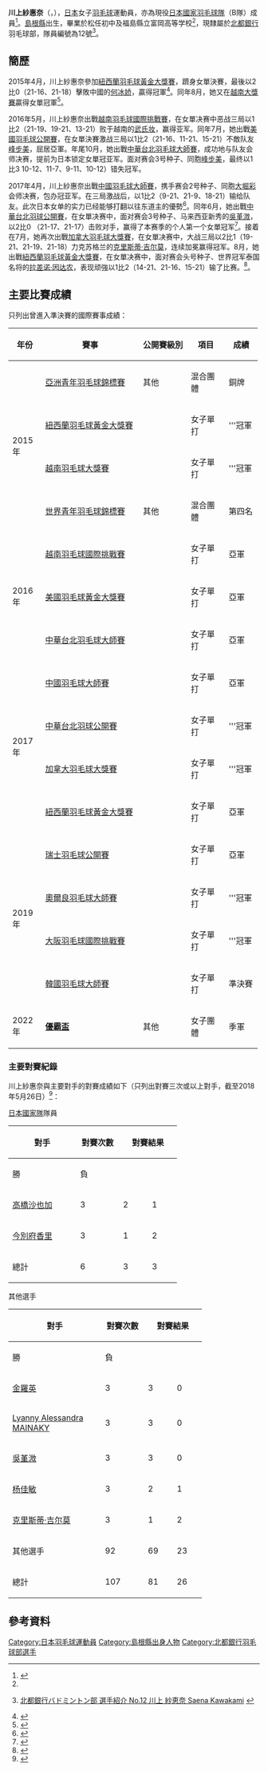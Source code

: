{{noteTA|G1=Badminton}}
{{Infobox 羽球選手
| playername              = {{lang|ja|<small>かわかみ さえな</small><br/><big>川上 紗恵奈</big>}}<br/><small>({{lang|en|Kawakami Saena}})</small>
| image                   = 
| size                    = 
| caption                 = 
| birth_name              = 
| date_of_birth           = {{birth_date_and_age|1997|12|5}}<ref name="badspi">{{ja}}{{cite web|title=バトミントンTOP ≫選手名鑑≫ 川上紗恵奈|url=http://www.badspi.jp/players/%E5%B7%9D%E4%B8%8A%E7%B4%97%E6%81%B5%E5%A5%88/|publisher=BADMINTON SPIRIT バドミントン スピリット|access-date=2015-07-29|archive-date=2021-02-08|archive-url=https://web.archive.org/web/20210208065137/https://www.badspi.jp/players/%e5%b7%9d%e4%b8%8a%e7%b4%97%e6%81%b5%e5%a5%88/|dead-url=no}}</ref>
| place_of_birth          = {{JPN}}[[島根縣|島根縣]]<ref name="badspi"/>
| height                  = {{height|m=1.60}}<ref name="badspi"/>
| weight                  = {{weight|kg=50}}<ref name="badspi"/>
| event                   = 女子單打
| country                 = {{JPN}}
| years_started           = 
| handedness              = 右手<ref name="badspi"/>
| coach                   = 
| highest_ranking         = 第15位（女單）
| date_of_highest_ranking = 2018年4月19日<ref name="highest-ranking">{{en}}[https://bwfcontent.tournamentsoftware.com/ranking/player.aspx?id=17268&player=1069187 BWF World Ranking - Ranking of Saena KAWAKAMI (61568)] {{Wayback|url=https://bwfcontent.tournamentsoftware.com/ranking/player.aspx?id=17268&player=1069187 |date=20220513130023 }}</ref>
| current_ranking         = 第42位（女單）
| date_of_current_ranking = 2022年5月10日<ref>{{en}}[https://bwfcontent.tournamentsoftware.com/ranking/category.aspx?id=30016&category=473&C473FOC=&p=2&ps=25 BWF World Ranking - BWF世界排名榜 (5/10/2022) - Women's singles]</ref>
| played                  = 113勝–52負（女單）<br/>0勝–2負（女雙）
| titles                  = 
| bwf_profile             = 8FC13F3E-7CCA-4226-AE33-0599D335F077
| bwf_id                  = 61568
| updated                 = 2022年5月13日
}}
{{MedalTableTop}}
{{MedalSport | 女子[[羽毛球|羽毛球]]}}
{{MedalCountry | {{JPN}}}}
{{MedalCompetition | [[優霸盃|優霸盃]]}}
{{MedalBronze | [[2022年優霸盃|2022年 曼谷]] | [[2022年優霸盃|女子團體]]}}
{{MedalCompetition | [[亞洲青年羽毛球錦標賽|亞洲青年羽毛球錦標賽]]}}
{{MedalBronze| [[2015年亞洲青年羽毛球錦標賽|2015年 曼谷]] | 混合團體 }}
{{MedalCompetition | [[全日本少年羽毛球錦標賽|全日本少年羽毛球錦標賽]] }}
{{MedalCountry | {{flagicon|JPN}}福島縣 }}
{{MedalGold  | 2014年 南國市 | 女子單打 }}
{{MedalCompetition | 全國小學錦標賽 }}
{{MedalCountry | {{flagicon|JPN}} 長岡京市體育少年團 }}
{{MedalSilver| 2009年 千葉市 | 女子單打 }}
{{MedalBottom}}
'''川上紗惠奈'''（{{jpn|j=川上 紗恵奈|kn=かわかみ さえな|rm=Kawakami Saena}}，{{bd|1997年|12月5日||}}），[[日本|日本]]女子[[羽毛球|羽毛球]]運動員，亦為現役[[日本國家羽毛球隊|日本國家羽毛球隊]]（B隊）成員<ref>{{ja}}{{cite web|title=２０１９年日本代表選手（ナショナルチーム）及びコーチについて (2019.1.7 所属訂正)|url=https://www.badminton.or.jp/press_release/files/20181211_nationalmember.pdf|accessdate=2019-01-20|archive-date=2019-01-20|archive-url=https://web.archive.org/web/20190120094004/https://www.badminton.or.jp/press_release/files/20181211_nationalmember.pdf|dead-url=no}}</ref>。[[島根縣|島根縣]]出生，畢業於松任初中及福島縣立富岡高等学校<ref name="badspi"/>，現隸屬於[[北都銀行|北都銀行]]羽毛球部，隊員編號為12號<ref name="北都銀行">{{ja}}[http://hokutobadmintonclub.jp/config/wp-content/themes/hokutobadmintonclub/images/member_more_12.png 北都銀行バドミントン部 選手紹介 No.12  川上 紗恵奈 Saena Kawakami] {{Wayback|url=http://hokutobadmintonclub.jp/config/wp-content/themes/hokutobadmintonclub/images/member_more_12.png |date=20161010043335 }}</ref>。

== 簡歷 ==
2015年4月，川上紗惠奈參加[[2015年紐西蘭羽毛球黃金大獎賽|紐西蘭羽毛球黃金大獎賽]]，躋身女單決賽，最後以2比0（21-16、21-18）擊敗中國的[[何冰娇|何冰娇]]，贏得冠軍<ref>{{cite news|title=新西兰羽球赛中国双打3冠 李铉一称王日本新人封后|url=http://sports.sina.com.cn/o/2015-05-04/12087597106.shtml|agency=新浪体育|date=2015-05-04|accessdate=2015-07-29|archive-date=2018-06-23|archive-url=https://web.archive.org/web/20180623061606/http://sports.sina.com.cn/o/2015-05-04/12087597106.shtml|dead-url=no}}</ref>。同年8月，她又在[[2015年越南羽毛球大獎賽|越南大獎賽]]贏得女單冠軍<ref>{{cite news|title=越南羽球赛-中国男双混双夺冠 印尼名将男单折桂|url=http://sports.sina.com.cn/others/badmin/2015-08-31/doc-ifxhkaeq8894004.shtml|agency=新华网|date=2015-08-31|accessdate=2015-09-02|archive-date=2018-06-23|archive-url=https://web.archive.org/web/20180623061658/http://sports.sina.com.cn/others/badmin/2015-08-31/doc-ifxhkaeq8894004.shtml|dead-url=no}}</ref>。

2016年5月，川上紗惠奈出戰[[2016年越南羽毛球國際挑戰賽|越南羽毛球國際挑戰賽]]，在女單决赛中恶战三局以1比2（21-19、19-21、13-21）败于越南的[[武氏妆|武氏妆]]，赢得亚军。同年7月，她出戰[[2016年美國羽毛球黃金大獎賽|美國羽毛球公開賽]]，在女單決賽激战三局以1比2（21-16、11-21、15-21）不敵队友[[峰步美|峰步美]]，屈居亞軍。年尾10月，她出戰[[2016年中華台北羽球大師賽|中華台北羽毛球大師賽]]，成功地与队友会师决赛，提前为日本锁定女單冠亚军。面对赛会3号种子、同胞[[峰步美|峰步美]]，最终以1比3 10-12、11-7、9-11、10-12）错失冠军。

2017年4月，川上紗惠奈出戰[[2017年中國羽毛球大師賽|中國羽毛球大師賽]]，携手赛会2号种子、同胞[[大堀彩|大堀彩]]会师决赛，包办冠亚军。在三局激战后，以1比2（9-21、21-9、18-21）输给队友。此次日本女单的实力已经能够打翻以往东道主的優勢<ref>{{zh-cn}}{{cite news|title=在主场看日本人争冠军 谢杏芳:中国优势跑哪去了?|url=http://sports.cnhubei.com/2017/0423/355132.shtml|newspaper=荆楚网|date=2017-04-23|access-date=2018-06-14|archive-url=https://web.archive.org/web/20180614171703/http://sports.cnhubei.com/2017/0423/355132.shtml|archive-date=2018-06-14|dead-url=yes}}</ref>。同年6月，她出戰[[2017年中華台北羽球公開賽|中華台北羽球公開賽]]，在女單决赛中，面对赛会3号种子、马来西亚新秀的[[吳堇溦|吳堇溦]]，以2比0 （21-17、21-17）击败对手，赢得了本赛季的个人第一个女單冠军<ref>{{zh-cn}}{{cite news|title=台北羽球公開賽／川上紗惠奈女單封后　南韓蔡金配奪冠|url=https://www.nownews.com/news/20170702/2583957/|newspaper=今日新闻|date=2017-07-02|accessdate=2018-06-14|archive-date=2019-12-03|archive-url=https://web.archive.org/web/20191203142557/https://www.nownews.com/news/20170702/2583957/|dead-url=no}}</ref>。接着在7月，她再次出戰[[2017年加拿大羽毛球大獎賽|加拿大羽毛球大獎賽]]，在女單决赛中，大战三局以2比1（19-21、21-19、21-18）力克苏格兰的[[克里斯蒂·吉尔莫|克里斯蒂·吉尔莫]]，连续加冕赢得冠军。8月，她出戰[[2017年紐西蘭羽毛球黃金大獎賽|紐西蘭羽毛球黃金大獎賽]]，在女單决赛中，面对赛会头号种子、世界冠军泰国名将的[[拉差诺·因达农|拉差诺·因达农]]，表现顽強以1比2（14-21、21-16、15-21）输了比赛。<ref>{{zh-cn}}{{cite news|title=新西兰赛：中国香港20岁小将斩获职业生涯首冠|url=http://www.sohu.com/a/163321672_525963|newspaper=搜狐|date=2017-08-09|accessdate=2018-06-14|archive-date=2018-06-14|archive-url=https://web.archive.org/web/20180614171718/http://www.sohu.com/a/163321672_525963|dead-url=no}}</ref>。

==主要比賽成績==
只列出曾進入準決賽的國際賽事成績：
{| class=wikitable style="text-align:center; font-size:small;" 
!width="50"|年份
!width="180"|賽事
!width="80"|公開賽級別
!width="60"|項目
!width="50"|成績
|-
!rowspan="4"|2015年
|[[2015年亞洲青年羽毛球錦標賽|亞洲青年羽毛球錦標賽]]
|其他
|混合團體
|bgcolor="#b8860b"|銅牌
|-
|[[2015年紐西蘭羽毛球黃金大獎賽|紐西蘭羽毛球黃金大獎賽]]
|{{BWFGPG}}
|女子單打
|bgcolor="gold"|'''冠軍
|-
|[[2015年越南羽毛球大獎賽|越南羽毛球大獎賽]]
|{{BWFGP}}
|女子單打
|bgcolor="gold"|'''冠軍
|-
|[[2015年世界青年羽毛球錦標賽|世界青年羽毛球錦標賽]]
|其他
|混合團體
|第四名
|-
!rowspan="3"|2016年
|[[2016年越南羽毛球國際挑戰賽|越南羽毛球國際挑戰賽]]
|{{BWFIC}}
|女子單打
|bgcolor="silver"|亞軍
|-
|[[2016年美國羽毛球黃金大獎賽|美國羽毛球黃金大獎賽]]
|{{BWFGPG}}
|女子單打
|bgcolor="silver"|亞軍
|-
|[[2016年中華台北羽球大師賽|中華台北羽毛球大師賽]]
|{{BWFGP}}
|女子單打
|bgcolor="silver"|亞軍
|-
!rowspan="4"|2017年
|[[2017年中國羽毛球大師賽|中國羽毛球大師賽]]
|{{BWFGPG}}
|女子單打
|bgcolor="silver"|亞軍
|-
|[[2017年中華台北羽球公開賽|中華台北羽球公開賽]]
|{{BWFGPG}}
|女子單打
|bgcolor="gold"|'''冠軍
|-
|[[2017年加拿大羽毛球大獎賽|加拿大羽毛球大獎賽]]
|{{BWFGP}}
|女子單打
|bgcolor="gold"|'''冠軍
|-
|[[2017年紐西蘭羽毛球黃金大獎賽|紐西蘭羽毛球黃金大獎賽]]
|{{BWFGPG}}
|女子單打
|bgcolor="silver"|亞軍
|-
!rowspan="4"|2019年
|[[2019年瑞士羽毛球公開賽|瑞士羽毛球公開賽]]
|{{BWF300}}
|女子單打
|bgcolor="silver"|亞軍
|-
|[[2019年奧爾良羽毛球大師賽|奧爾良羽毛球大師賽]]
|{{BWF100}}
|女子單打
|bgcolor="gold"|'''冠軍
|-
|[[2019年大阪羽毛球國際挑戰賽|大阪羽毛球國際挑戰賽]]
|{{BWFIC}}
|女子單打
|bgcolor="gold"|'''冠軍
|-
|[[2019年韓國羽毛球大師賽|韓國羽毛球大師賽]]
|{{BWF300}}
|女子單打
|bgcolor="#b8860b"|準決賽
|-
!rowspan="1"|2022年
|'''[[2022年優霸盃|優霸盃]]'''
|其他
|女子團體
|bgcolor="#b8860b"|季軍
|}
{{BWF賽事級別索引}}

=== 主要對賽紀錄 ===
川上紗惠奈與主要對手的對賽成績如下（只列出對賽三次或以上對手，截至2018年5月26日）<ref>{{cite web|title=Head To Head -   Saena KAWAKAMI|url=http://bwfcontent.tournamentsoftware.com/profile/selectheadtohead.aspx?id=8FC13F3E-7CCA-4226-AE33-0599D335F077|publisher=BWF content|accessdate=2018-05-26}}{{Dead link|date=2019年10月 |bot=InternetArchiveBot |fix-attempted=yes }}</ref>：
{{col-begin}}
{{col-2}}
;[[日本國家羽毛球隊|日本國家隊]]隊員
{| class=wikitable style="text-align:center; font-size:small" 
|-
! rowspan="2" style="width:120px;"|對手 
! rowspan="2" style="width:70px;"|對賽次數
! colspan="2" style="width:100px;"|對賽結果
! rowspan="2" style="width:70px;"|總計
|-
! style="width:50px;"|勝
! style="width:50px;"|負
|- 
|align=left|{{flagicon|JPN}} [[高橋沙也加|高橋沙也加]] || 3 || 2 || 1
| style="background:#cfc;"|+1
|- 
|align=left|{{flagicon|JPN}} [[今別府香里|今別府香里]] || 3 || 1 || 2
| style="background:#fcc;"|-1
|- 
!總計|| 6 || 3 || 3
| style="background:#cbc;"|0
|}
{{col-2}}
;其他選手
{| class=wikitable style="text-align:center; font-size:small" 
|- 
! rowspan="2" style="width:170px;"|對手 
! rowspan="2" style="width:70px;"|對賽次數
! colspan="2" style="width:100px;"|對賽結果
! rowspan="2" style="width:70px;"|總計
|-
! style="width:50px;"|勝
! style="width:50px;"|負
|-
|align=left|{{flagicon|KOR}} [[金羅英_(1995年生羽毛球運動員)|金羅英]] || 3 || 3 || 0
| style="background:#cfc;"|+3
|-
|align=left|{{flagicon|INA}} [[Lyanny_Alessandra_MAINAKY|Lyanny Alessandra MAINAKY]] || 3 || 3 || 0
| style="background:#cfc;"|+3
|-
|align=left|{{flagicon|MAS}} [[吳堇溦|吳堇溦]] || 3 || 3 || 0
| style="background:#cfc;"|+3
|-
|align=left|{{flagicon|SGP}} [[杨佳敏|杨佳敏]] || 3 || 2 || 1
| style="background:#cfc;"|+1
|-
|align=left|{{flagicon|SCO}} [[克里斯蒂·吉尔莫|克里斯蒂·吉尔莫]] || 3 || 1 || 2
| style="background:#fcc;"|-1
|-
|align=left|{{noflag}} 其他選手 || 92 || 69 || 23 
| style="background:#cfc;"|+46
|-
!總計|| 107 || 81 || 26
| style="background:#cfc;"|'''+55
|}
{{col-end}}

==參考資料==
{{Reflist}}

{{DEFAULTSORT:KAWAKAMI Saena}}
[[Category:日本羽毛球運動員|Category:日本羽毛球運動員]]
[[Category:島根縣出身人物|Category:島根縣出身人物]]
[[Category:北都銀行羽毛球部選手|Category:北都銀行羽毛球部選手]]